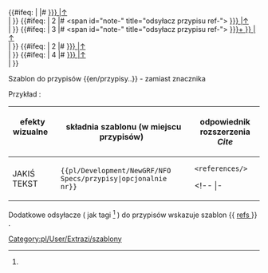 <noinclude>{{pl/Development/NewGRF/inne strony|en= 
|pl=Template:pl/Development/NewGRF/NFO Specs/przypisy
}}</noinclude><!--
--><includeonly><!--
 ~ ~ ~ ~ ~ ~ ~ ~ ~ ~ koment początek ~ ~ ~ ~ ~ ~ ~ ~ ~ ~
--><!--
--><!--# <span id="note-{{{1|1}}}" title="odsyłacz przypisu ref-{{{1|1}}}">--><!--
--><!--[[#ref-{{{1|1}}} |↑]]</span> &nbsp; {{extraZi/refs/Pl|text={{{text|1}}} }}przypis <br>--><!--
--><!--{{#ifeq: {{{2|}}} --><!--
--><!-- | 2 --><!--
--><!--|# <span id="note-{{{2|2}}}" title="odsyłacz przypisu ref-{{{2|2}}}">--><!--
--><!--[[#ref-{{{2|}}} |↑]]</span> &nbsp; {{extraZi/refs/Pl|text=Przypis }} <br>--><!--
--><!-- | --><!--
--><!-- }} --><!--
--><!--{{#ifeq: {{{3|}}} --><!--
--><!--| 3 --><!--
--><!--|# <span id="note-{{{3|3}}}" title="odsyłacz przypisu ref-{{{3|3}}}">--><!--
--><!--[[#ref-{{{3|}}} |↑]]</span> &nbsp; {{extraZi/refs/Pl|text=przypis }} <br>--><!--
--><!--| }}--><!--
 ~ ~ ~ ~ ~ ~ ~ ~ ~ ~ początek ~ ~ ~ ~ ~ ~ ~ ~ ~ ~
--><!--
-->{{#ifeq: {{{2|}}} <!--
--> | <!--
-->|# <span id="note-{{{2|2}}}" title="odsyłacz przypisu ref-{{{2|2}}}"><!--
-->[[#ref-{{{2|}}} |↑]]</span> &nbsp; {{pl/Development/NewGRF/NFO Specs/refs|text=Przypis|przypis=1 }} <br><!--
--> | <!--
--> }} <!--
-->{{#ifeq: {{{2|}}} <!--
--> | 2 <!--
-->|# <span id="note-{{expr: {{{2|}}}+{{{3|3}}} }}" <!--
      -->title="odsyłacz przypisu ref-{{expr: {{{2|}}}+{{{3|3}}} }}"><!--
-->[[#ref-{{{2|}}} |↑]]</span> &nbsp; {{pl/Development/NewGRF/NFO Specs/refs|text=Przypis|przypis=1 }} <br><!--
--> | <!--
--> }} <!--
-->{{#ifeq: {{{2|}}} <!--
--> | 3 <!--
-->|# <span id="note-{{expr: {{{2|}}}+{{{3|3}}} }}" <!--
      -->title="odsyłacz przypisu ref-{{expr: {{{2|}}}+{{{3|3}}} }}"><!--
-->[[#ref-{{expr: {{{2|}}}+{{{3|3}}} }} |↑]]</span> &nbsp; {{pl/Development/NewGRF/NFO Specs/refs|text=Przypis|przypis=1 }} <br><!--
--> | <!--
--> }} <!--
--><!--
--><!-- wiecej p.
--><!--
-->{{#ifeq: {{{2|}}} <!--
--> | 2 <!--
-->|# <span id="note-{{{2|2}}}" title="odsyłacz przypisu ref-{{{2|2}}}"><!--
-->[[#ref-{{{2|}}} |↑]]</span> &nbsp; {{pl/Development/NewGRF/NFO Specs/refs|text=Przypis|przypis=1 }} <br><!--
--> | <!--
--> }} <!--
-->{{#ifeq: {{{4|}}} <!--
-->| 4 <!--
-->|# <span id="note-{{{4|4}}}" title="odsyłacz przypisu ref-{{{3|3}}}"><!--
-->[[#ref-{{{3|}}} |↑]]</span> &nbsp; {{pl/Development/NewGRF/NFO Specs/refs|text=przypis|przypis=1 }} <br><!--
-->| }}<!--
--><!--
--></includeonly><noinclude>

 

Szablon do przypisów <nowiki>{{en/przypisy..}}</nowiki> <!-- lub <nowiki>{{..refs..|name= | }}</nowiki>--> - zamiast znacznika <references> <!-- oraz <ref name=""> </ref> -->



Przykład<!--y-->:

{| 
! efekty wizualne &nbsp; &nbsp; &nbsp; &nbsp; !!składnia szablonu (w miejscu przypisów) &nbsp; !! odpowiednik rozszerzenia ''Cite'' 
|-
| style=vertical-align:middle<!--top--> |JAKIŚ TEKST{{pl/Development/NewGRF/NFO Specs/refs|text=<!--przypis-->|1}} 
| style=vertical-align:<!--bottom-->middle |<code><nowiki>{{pl/Development/NewGRF/NFO Specs/przypisy|opcjonalnie nr}}</nowiki></code> 
| style=vertical-align:<!--bottom-->middle |<!--<code>--><pre><references/></pre><!--</code>--> 
<!-- |- 
|<pre><ref name="słowo">jakiś tekst </ref></pre>||style=vertical-align:middle|<nowiki>{{extraZi/refs/Pl | name =słowo |jakiś test }}</nowiki> || style=vertical-align:middle |--><!--<h5 name=1 style="padding: 1px; white-space:nowrap;">--><!--{{extraZi/refs/Pl|name=słowo|--><!--|text=jakiś test--><!--2 }}--><!--</h5>--><!---->
|}

{{pl/Development/NewGRF/NFO Specs/przypisy}}

<!-- <ref name="slowo"/> #cite_note-slowo-1 #cite_ref-slowo_1-1 -->

Dodatkowe odsyłacze ( jak tagi <ref> </ref> ) do przypisów wskazuje szablon <nowiki>{{</nowiki> [[Template:pl/Development/NewGRF/NFO Specs/refs| refs ]] <nowiki>}}</nowiki> .

<!--<br><br><br><br><br><br><br><br><br><br> <br><br><br><br><br><br><br><br><br><br>-->

[[Category:pl/User/Extrazi/szablony]]
</noinclude>